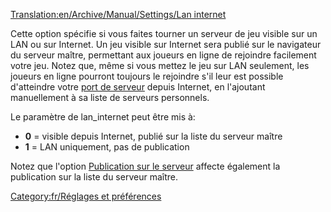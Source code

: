 [[Translation:en/Archive/Manual/Settings/Lan internet]]


Cette option spécifie si vous faites tourner un serveur de jeu visible sur un LAN ou sur Internet. Un jeu visible sur Internet sera publié sur le navigateur du serveur maître, permettant aux joueurs en ligne de rejoindre facilement votre jeu. Notez que, même si vous mettez le jeu sur LAN seulement, les joueurs en ligne pourront toujours le rejoindre s'il leur est possible d'atteindre votre [[fr/Archive/Manual/Settings/Port du serveur|port de serveur]] depuis Internet, en l'ajoutant manuellement à  sa liste de serveurs personnels.

Le paramètre de lan_internet peut être mis à:
* '''0''' = visible depuis Internet, publié sur la liste du serveur maître
* '''1''' = LAN uniquement, pas de publication

Notez que l'option [[fr/Archive/Manual/Settings/Annonce du serveur|Publication sur le serveur]] affecte également la publication sur la liste du serveur maître.

[[Category:fr/Réglages et préférences]]